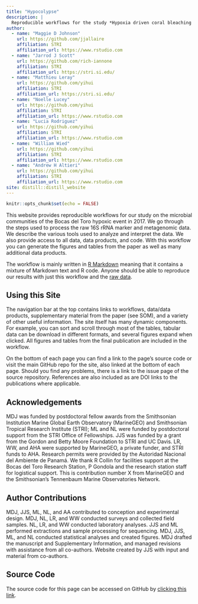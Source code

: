 ```yaml
---
title: "Hypocolypse"
description: |
  Reproducible workflows for the study *Hypoxia driven coral bleaching & microbial shifts in Caribbean Panama*.
author:
  - name: "Maggie D Johnson"
    url: https://github.com/jjallaire
    affiliation: STRI
    affiliation_url: https://www.rstudio.com
  - name: "Jarrod J Scott"
    url: https://github.com/rich-iannone
    affiliation: STRI
    affiliation_url: https://stri.si.edu/
  - name: "Matthieu Leray"
    url: https://github.com/yihui
    affiliation: STRI
    affiliation_url: https://stri.si.edu/
  - name: "Noelle Lucey"
    url: https://github.com/yihui
    affiliation: STRI
    affiliation_url: https://www.rstudio.com
  - name: "Lucia Rodriguez"
    url: https://github.com/yihui
    affiliation: STRI
    affiliation_url: https://www.rstudio.com
  - name: "William Wied"
    url: https://github.com/yihui
    affiliation: STRI
    affiliation_url: https://www.rstudio.com
  - name: "Andrew H Altieri"
    url: https://github.com/yihui
    affiliation: STRI
    affiliation_url: https://www.rstudio.com
site: distill::distill_website
---
```


```r
knitr::opts_chunk$set(echo = FALSE)

```

This website provides reproducible workflows for our study on  the microbial communities of the Bocas del Toro hypoxic event in 2017. We go through the steps  used to process the raw 16S rRNA marker and  metagenomic  data. We describe the various tools used to analyze and interpret the data. We also provide access to all data, data products, and code. With this workflow you can generate the figures and tables from the paper as well as many additional data products.

The workflow is mainly written in [R Markdown](https://rmarkdown.rstudio.com/) meaning that it contains a mixture of Markdown text and R code. Anyone should be able to reproduce our results with just this workflow and the [raw data](data-availability.html).

## Using this Site

The navigation bar at the top contains links to workflows, data/data products, supplementary material from the paper (see SOM), and a variety of other useful information. The site itself has many dynamic components. For example, you can sort and scroll through most of the tables, tabular data can be download in different formats, and several figures expand when clicked. All figures and tables from the final publication are included in the workflow.

On the bottom of each page you can find a link to the page's source code or visit the main GitHub repo for the site, also linked at the bottom of each page. Should you find any problems, there is a link to the issue page of the source repository. References are also included as are DOI links to the publications where applicable.

## Acknowledgements {.appendix}

MDJ was funded by postdoctoral fellow awards from the Smithsonian Institution Marine Global Earth Observatory (MarineGEO) and Smithsonian Tropical Research Institute (STRI); ML and NL were funded by postdoctoral support from the STRI Office of Fellowships. JJS was funded by a grant from the Gordon and Betty Moore Foundation to STRI and UC Davis. LR, WW, and AHA were supported by MarineGEO, a private funder, and STRI funds to AHA. Research permits were provided by the Autoridad Nacional del Ambiente de Panamá. We thank R Collin for facilities support at the Bocas del Toro Research Station, P Gondola and the research station staff for logistical support. This is contribution number X from MarineGEO and the Smithsonian’s Tennenbaum Marine Observatories Network.

## Author Contributions {.appendix}

MDJ, JJS, ML, NL, and AA contributed to conception and experimental design. MDJ, NL, LR, and WW conducted surveys and collected field samples. NL, LR, and WW conducted laboratory analyses. JJS and ML performed extractions and sample processing for sequencing. MDJ, JJS, ML, and NL conducted statistical analyses and created figures. MDJ drafted the manuscript and Supplementary Information, and managed revisions with assistance from all co-authors. Website created by JJS with input and material from co-authors.

## Source Code {.appendix}

The source code for this page can be accessed on GitHub by [clicking this link](https://github.com/hypocolypse/web/blob/master/index.Rmd).
